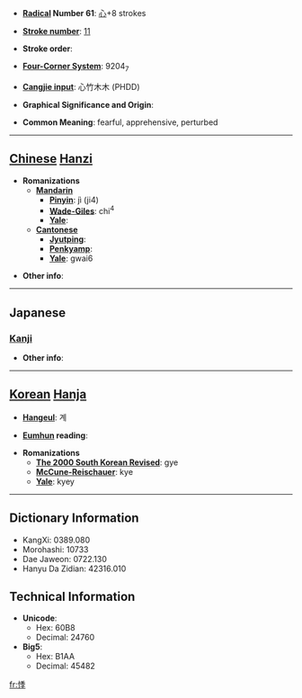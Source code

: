 * '''[[Wiktionary:Chinese radical index| Radical]] Number 61''': [[Wiktionary:Chinese radical index 心|心]]+8 strokes

* '''[[Wiktionary:Chinese total strokes index|Stroke number]]''': [[Wiktionary:Chinese total strokes index 11|11]]

* '''Stroke order''': 

* '''[[Wiktionary:Chinese four corner index|Four-Corner System]]''': 9204<sub>7</sub>

* '''[[Wiktionary:Chinese Cangjie index|Cangjie input]]''': 心竹木木 (PHDD)

* '''Graphical Significance and Origin''': 

* '''Common Meaning''': fearful, apprehensive, perturbed

----

== [[Chinese]] [[Hanzi]] ==

* '''Romanizations'''
** '''[[Mandarin]]'''
*** '''[[Pinyin]]''': jì (ji4)
*** '''[[Wade-Giles]]''': chi<sup>4</sup>
*** '''[[Yale]]''': 
** '''[[Cantonese]]'''
*** '''[[Jyutping]]''':
*** '''[[Penkyamp]]''': 
*** '''[[Yale]]''': gwai6

* '''Other info''': 

----

==Japanese==
===[[Kanji]]===
{{kanji|on readings=[[き]] (ki), [[ぎ]] (gi)
|kun readings=[[おそれる]] (osoreru)
}}

* '''Other info''':  

----

== [[Korean]] [[Hanja]] ==

* '''[[Hangeul]]''': 계

* '''[[Eumhun]] reading''': 

* '''Romanizations'''
** '''[[The 2000 South Korean Revised Romanization|The 2000 South Korean Revised]]''': gye
** '''[[McCune-Reischauer]]''': kye
** '''[[Yale]]''': kyey

----

== Dictionary Information ==

* KangXi: 0389.080
* Morohashi: 10733
* Dae Jaweon: 0722.130
* Hanyu Da Zidian: 42316.010

== Technical Information ==

* '''Unicode''':
** Hex: 60B8
** Decimal: 24760
* '''Big5''':
** Hex: B1AA
** Decimal: 45482

[[fr:悸]]